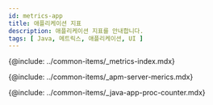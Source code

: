```yaml
---
id: metrics-app
title: 애플리케이션 지표
description: 애플리케이션 지표를 안내합니다. 
tags: [ Java, 메트릭스, 애플리케이션, UI ]
---
```



{@include: ../common-items/_metrics-index.mdx}

{@include: ../common-items/_apm-server-merics.mdx}  

{@include: ../common-items/_java-app-proc-counter.mdx}  

